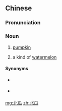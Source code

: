 ==Chinese==
{{zh-forms}}

===Pronunciation===
{{zh-pron
|m=běiguā
|cat=n
}}

===Noun===
{{zh-noun}}

# {{lb|zh|dialectal}} [[pumpkin]]
# {{lb|zh|obsolete}} a kind of [[watermelon]]

====Synonyms====
* {{sense|pumpkin}} {{zh-l|南瓜}}
* {{sense|watermelon}} {{zh-l|西瓜}}

[[mg:北瓜]]
[[zh:北瓜]]
